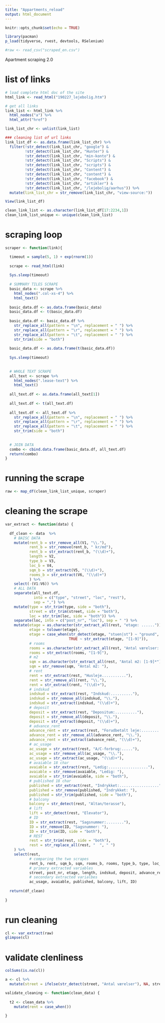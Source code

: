 ```yaml
---
title: "Appartments_reload"
output: html_document
---
```


```r
knitr::opts_chunk$set(echo = TRUE)

library(pacman)
p_load(tidyverse, rvest, devtools, RSelenium)

#raw <- read_csv("scraped_en.csv")
```


Apartment scraping 2.0

# list of links
```r
# load complete html doc of the site
html_link <- read_html("190227_lejebolig.htm")

# get all links
link_list <- html_link %>%
  html_nodes("a") %>%
  html_attr("href")

link_list_chr <- unlist(link_list)

### cleaning list of url links
link_list_df <- as.data.frame(link_list_chr) %>%
  filter(!str_detect(link_list_chr, "google") &
         !str_detect(link_list_chr, "Hunter") &
         !str_detect(link_list_chr, "min-konto") &
         !str_detect(link_list_chr, "Scripts") &
         !str_detect(link_list_chr, "scripts") &
         !str_detect(link_list_chr, "Content") &
         !str_detect(link_list_chr, "content") &
         !str_detect(link_list_chr, "facebook") &
         !str_detect(link_list_chr, "artikler") &
         !str_detect(link_list_chr, "/lejebolig/aarhus")) %>%
  mutate(link_list_chr = str_remove(link_list_chr, "view-source:"))

View(link_list_df)

clean_link_list <- as.character(link_list_df[17:2234,1])
clean_link_list_unique <- unique(clean_link_list)
```

# scraping loop
```r
scraper <- function(link){

  timeout = sample(5, 1) + exp(rnorm(1))
  
  scrape <- read_html(link)
  
  Sys.sleep(timeout)
  
  # SUMMARY TILES SCRAPE
  basic_data <- scrape %>%
    html_nodes(".col-xs-4") %>%
    html_text()
  
  basic_data.df <- as.data.frame(basic_data)
  basic_data.df <- t(basic_data.df)
  
  basic_data.df <- basic_data.df %>%
    str_replace_all(pattern = "\n", replacement = " ") %>%
    str_replace_all(pattern = "\r", replacement = " ") %>%
    str_replace_all(pattern = "\t", replacement = " ") %>%
    str_trim(side = "both")
  
  basic_data.df <- as.data.frame(t(basic_data.df))
  
  Sys.sleep(timeout)
  
  
  # WHOLE TEXT SCRAPE
  all_text <- scrape %>%
    html_nodes(".lease-text") %>%
    html_text()
  
  all_text.df <- as.data.frame(all_text[1])
  
  all_text.df <- t(all_text.df)
  
  all_text.df <- all_text.df %>%
    str_replace_all(pattern = "\n", replacement = " ") %>%
    str_replace_all(pattern = "\r", replacement = " ") %>%
    str_replace_all(pattern = "\t", replacement = " ") %>%
    str_trim(side = "both")
  
  
  # JOIN DATA
  combo <- cbind.data.frame(basic_data.df, all_text.df)
  return(combo)
}
```

# running the scrape
```r
raw <- map_df(clean_link_list_unique, scraper)
```

# cleaning the scrape
```r
var_extract <- function(data) {
  
  df_clean <- data  %>%
    # BAISC DATA
    mutate(rent_b = str_remove_all(V1, "\\."),
           rent_b = str_remove(rent_b, " kr/md"),
           rent_b = str_extract(rent_b, "(\\d)+"),
           length = V2,
           type_b = V3,
           loc_b = V4,
           sqm_b = str_extract(V5, "(\\d)+"),
           rooms_b = str_extract(V6, "(\\d)+")
           ) %>%
    select(-(V1:V6)) %>%
    # ALL DATA
    separate(all_text.df, 
             into = c("type", "street", "loc", "rest"), 
             sep = ",") %>%
    mutate(type = str_trim(type, side = "both"),
           street = str_trim(street, side = "both"),
           loc = str_trim(loc, side = "both")) %>%
    separate(loc, into = c("post_nr", "loc"), sep = " ") %>%
    mutate(etage = as.character(str_extract_all(rest, "etage: ......")),
           etage = tolower(etage),
           etage = case_when(str_detect(etage, "stuen|st") ~ "ground",
                             TRUE ~ str_extract(etage, "[1-9]")),
           # rooms
           rooms = as.character(str_extract_all(rest, "Antal værelser: [1-9]")),
           rooms = str_extract(rooms, "[1-9]"),
           # m2
           sqm = as.character(str_extract_all(rest, "Antal m2: [1-9]*")),
           sqm = str_remove(sqm, "Antal m2: "),
           # rent
           rent = str_extract(rest, "Husleje..........."),
           rent = str_remove_all(rent, "\\."),
           rent = str_extract(rent, "(\\d)+"),
           # indskud
           indskud = str_extract(rest, "Indskud:.........."),
           indskud = str_remove_all(indskud, "\\."),
           indskud = str_extract(indskud, "(\\d)+"),
           # deposit
           deposit = str_extract(rest, "Depositum:.........."),
           deposit = str_remove_all(deposit, "\\."),
           deposit = str_extract(deposit, "(\\d)+"),
           # advance_rent
           advance_rent = str_extract(rest, "Forudbetalt leje:.........."),
           advance_rent = str_remove_all(advance_rent, "\\."),
           advance_rent = str_extract(advance_rent, "(\\d)+"),
           # ac_usage
           ac_usage = str_extract(rest, "A/C-forbrug:....."),
           ac_usage = str_remove_all(ac_usage, "\\."),
           ac_usage = str_extract(ac_usage, "(\\d)+"),
           # avaiable 18 char
           avaiable = str_extract(rest, "Ledig:.................."),
           avaiable = str_remove(avaiable, "Ledig: "),
           avaiable = str_trim(avaiable, side = "both"),
           # published 18 char
           published = str_extract(rest, "Indrykket:.................."),
           published = str_remove(published, "Indrykket: "),
           published = str_trim(published, side = "both"),
           # balcony
           balcony = str_detect(rest, "Altan/terasse"),
           # lift
           lift = str_detect(rest, "Elevator"),
           # ID
           ID = str_extract(rest, "Sagsnummer:........"),
           ID = str_remove(ID, "Sagsnummer: "),
           ID = str_trim(ID, side = "both"),
           # REST
           rest = str_trim(rest, side = "both"),
           rest = str_replace_all(rest, "  ", " ")
    ) %>%
    select(rest, 
           # comparing the two scrapes
           rent_b, rent, sqm_b, sqm, rooms_b, rooms, type_b, type, loc_b, loc, 
           # primary extracted variables
           street, post_nr, etage, length, indskud, deposit, advance_rent,
           # secondary extracted varialbes
           ac_usage, avaiable, published, balcony, lift, ID)
    
  return(df_clean)
  
}
```

# run cleaning
```r
cl <- var_extract(raw)
glimpse(cl)
```

# validate clenliness
```r
colSums(is.na(cl))

a <- cl %>%
  mutate(street = ifelse(str_detect(street, "Antal værelser"), NA, street))

validate_cleaning <- function(clean_data) {
  
  t2 <- clean_data %>%
    mutate(rent = case_when())
  
}
```

